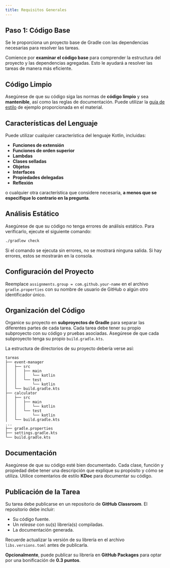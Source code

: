 ```yaml
---
title: Requisitos Generales
---
```


## Paso 1: Código Base

Se le proporciona un proyecto base de Gradle con las dependencias necesarias para resolver las tareas.

Comience por **examinar el código base** para comprender la estructura del proyecto y las dependencias agregadas. Esto le ayudará a resolver las tareas de manera más eficiente.

## Código Limpio

Asegúrese de que su código siga las normas de **código limpio** y sea **mantenible**, así como las reglas de documentación. Puede utilizar la [guía de estilo](../type-fundamentals/documentation#ejemplo-de-gu%C3%ADa-de-estilo-para-kotlin) de ejemplo proporcionada en el material.

## Características del Lenguaje

Puede utilizar cualquier característica del lenguaje Kotlin, incluidas:

- **Funciones de extensión**
- **Funciones de orden superior**
- **Lambdas**
- **Clases selladas**
- **Objetos**
- **Interfaces**
- **Propiedades delegadas**
- **Reflexión**

o cualquier otra característica que considere necesaria, **a menos que se especifique lo contrario en la pregunta**.

## Análisis Estático

Asegúrese de que su código no tenga errores de análisis estático. Para verificarlo, ejecute el siguiente comando:

```bash
./gradlew check
```

Si el comando se ejecuta sin errores, no se mostrará ninguna salida. Si hay errores, estos se mostrarán en la consola.

## Configuración del Proyecto

Reemplace `assignments.group = com.github.your-name` en el archivo `gradle.properties` con su nombre de usuario de GitHub o algún otro identificador único.

## Organización del Código

Organice su proyecto en **subproyectos de Gradle** para separar las diferentes partes de cada tarea. Cada tarea debe tener su propio subproyecto con su código y pruebas asociadas. Asegúrese de que cada subproyecto tenga su propio `build.gradle.kts`.

La estructura de directorios de su proyecto debería verse así:

```
tareas
├── event-manager
│   ├── src
│   │   ├── main
│   │   │   └── kotlin
│   │   └── test
│   │       └── kotlin
│   └── build.gradle.kts
├── calculator
│   ├── src
│   │   ├── main
│   │   │   └── kotlin
│   │   └── test
│   │       └── kotlin
│   └── build.gradle.kts
...
├── gradle.properties
├── settings.gradle.kts
└── build.gradle.kts
```

## Documentación

Asegúrese de que su código esté bien documentado. Cada clase, función y propiedad debe tener una descripción que explique su propósito y cómo se utiliza. Utilice comentarios de estilo **KDoc** para documentar su código.

## Publicación de la Tarea

Su tarea debe publicarse en un repositorio de **GitHub Classroom**. El repositorio debe incluir:

- Su código fuente.
- Un *release* con su(s) librería(s) compiladas.
- La documentación generada.

Recuerde actualizar la versión de su librería en el archivo `libs.versions.toml` antes de publicarla.

**Opcionalmente**, puede publicar su librería en **GitHub Packages** para optar por una bonificación de **0.3 puntos**.
